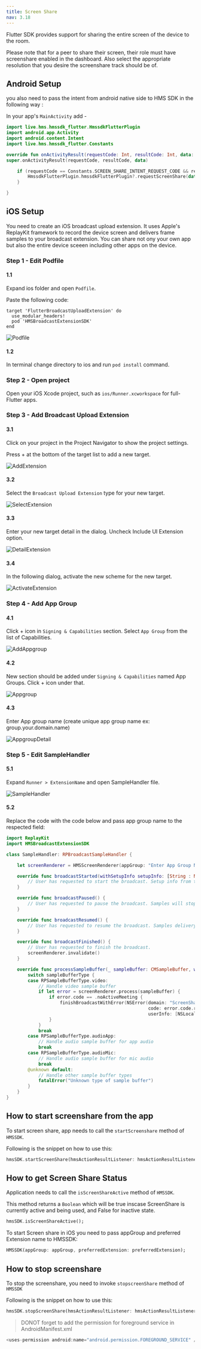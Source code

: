 ```yaml
---
title: Screen Share
nav: 3.18
---
```


Flutter SDK provides support for sharing the entire screen of the device to the room.

Please note that for a peer to share their screen, their role must have screenshare enabled in the dashboard. Also select the appropriate resolution that you desire the screenshare track should be of.

## Android Setup

you also need to pass the intent from android native side to HMS SDK in the following way :

In your app's `MainActivity` add -

```kotlin
import live.hms.hmssdk_flutter.HmssdkFlutterPlugin
import android.app.Activity
import android.content.Intent
import live.hms.hmssdk_flutter.Constants

override fun onActivityResult(requestCode: Int, resultCode: Int, data: Intent?) {
super.onActivityResult(requestCode, resultCode, data)

    if (requestCode == Constants.SCREEN_SHARE_INTENT_REQUEST_CODE && resultCode == Activity.RESULT_OK){
        HmssdkFlutterPlugin.hmssdkFlutterPlugin?.requestScreenShare(data)
    }

}

```

## iOS Setup

You need to create an iOS broadcast upload extension. It uses Apple's ReplayKit framework to record the device screen and delivers frame samples to your broadcast extension. You can share not ony your own app but also the entire device sceeen including other apps on the device.

### Step 1 - Edit Podfile
#### 1.1
Expand ios folder and open `Podfile`.

Paste the following code:

```Podfile
target 'FlutterBroadcastUploadExtension' do
  use_modular_headers!
  pod 'HMSBroadcastExtensionSDK'
end
```

![Podfile](docs/v2/flutter-podfile.png)
#### 1.2
In terminal change directory to ios and run `pod install` command.

### Step 2 - Open project
Open your iOS Xcode project, such as `ios/Runner.xcworkspace` for full-Flutter apps.

### Step 3 - Add Broadcast Upload Extension
#### 3.1
Click on your project in the Project Navigator to show the project settings. 

Press + at the bottom of the target list to add a new target.

![AddExtension](docs/v2/flutter-xcode.png)
#### 3.2
Select the `Broadcast Upload Extension` type for your new target.

![SelectExtension](docs/v2/flutter-select-extension.png)
#### 3.3
Enter your new target detail in the dialog.
Uncheck Include UI Extension option.

![DetailExtension](docs/v2/flutter-extension-detail.png)
#### 3.4
In the following dialog, activate the new scheme for the new target.

![ActivateExtension](docs/v2/flutter-activate-extension.png)

### Step 4 - Add App Group
#### 4.1
Click + icon in `Signing & Capabilities` section.
Select `App Group` from the list of Capabilities.

![AddAppgroup](docs/v2/flutter-add-appgroup.png)
#### 4.2
New section should be added under `Signing & Capabilities` named App Groups. Click + icon under that.

![Appgroup](docs/v2/flutter-appgroup.png)
#### 4.3
Enter App group name (create unique app group name ex: group.your.domain.name)

![AppgroupDetail](docs/v2/flutter-appgroup-detail.png)

### Step 5 - Edit SampleHandler
#### 5.1
Expand `Runner > ExtensionName` and open SampleHandler file.

![SampleHandler](docs/v2/flutter-sample-handler.png)
#### 5.2
Replace the code with the code below and pass app group name to the respected field:

```swift
import ReplayKit
import HMSBroadcastExtensionSDK

class SampleHandler: RPBroadcastSampleHandler {

    let screenRenderer = HMSScreenRenderer(appGroup: "Enter App Group Name")

    override func broadcastStarted(withSetupInfo setupInfo: [String : NSObject]?) {
        // User has requested to start the broadcast. Setup info from the UI extension can be supplied but optional.
    }

    override func broadcastPaused() {
        // User has requested to pause the broadcast. Samples will stop being delivered.
    }

    override func broadcastResumed() {
        // User has requested to resume the broadcast. Samples delivery will resume.
    }

    override func broadcastFinished() {
        // User has requested to finish the broadcast.
        screenRenderer.invalidate()
    }

    override func processSampleBuffer(_ sampleBuffer: CMSampleBuffer, with sampleBufferType: RPSampleBufferType) {
        switch sampleBufferType {
        case RPSampleBufferType.video:
            // Handle video sample buffer
            if let error = screenRenderer.process(sampleBuffer) {
                if error.code == .noActiveMeeting {
                    finishBroadcastWithError(NSError(domain: "ScreenShare",
                                                     code: error.code.rawValue,
                                                     userInfo: [NSLocalizedFailureReasonErrorKey : "You are not in a meeting."]))
                }
            }
            break
        case RPSampleBufferType.audioApp:
            // Handle audio sample buffer for app audio
            break
        case RPSampleBufferType.audioMic:
            // Handle audio sample buffer for mic audio
            break
        @unknown default:
            // Handle other sample buffer types
            fatalError("Unknown type of sample buffer")
        }
    }
}
```

## How to start screenshare from the app

To start screen share, app needs to call the `startScreenshare` method of `HMSSDK`.

Following is the snippet on how to use this:

```dart
hmsSDK.startScreenShare(hmsActionResultListener: hmsActionResultListener);
```

## How to get Screen Share Status

Application needs to call the `isScreenShareActive` method of `HMSSDK`.

This method returns a `Boolean` which will be true inscase ScreenShare is currently active and being used, and False for inactive state.

```dart
hmsSDK.isScreenShareActive();
```

To start Screen share in iOS you need to pass appGroup and preferred Extension name to HMSSDK:

```dart
HMSSDK(appGroup: appGroup, preferredExtension: preferredExtension);
```

## How to stop screenshare

To stop the screenshare, you need to invoke `stopscreenShare` method of `HMSSDK`

Following is the snippet on how to use this:

```dart
hmsSDK.stopScreenShare(hmsActionResultListener: hmsActionResultListener);
```

> DONOT forget to add the permission for foreground service in AndroidManifest.xml

```kotlin
<uses-permission android:name="android.permission.FOREGROUND_SERVICE" />
```
